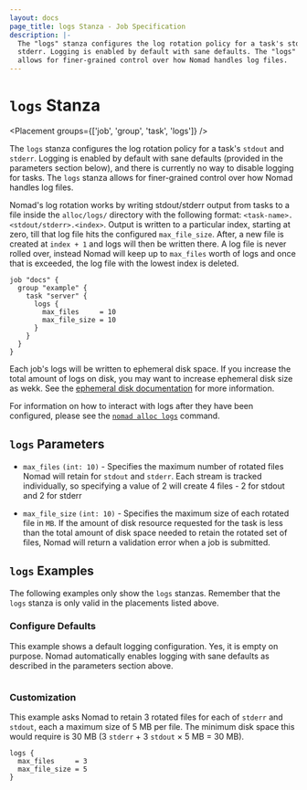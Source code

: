 ```yaml
---
layout: docs
page_title: logs Stanza - Job Specification
description: |-
  The "logs" stanza configures the log rotation policy for a task's stdout and
  stderr. Logging is enabled by default with sane defaults. The "logs" stanza
  allows for finer-grained control over how Nomad handles log files.
---
```


# `logs` Stanza

<Placement groups={['job', 'group', 'task', 'logs']} />

The `logs` stanza configures the log rotation policy for a task's `stdout` and
`stderr`. Logging is enabled by default with sane defaults (provided in the
parameters section below), and there is currently no way to disable logging for
tasks. The `logs` stanza allows for finer-grained control over how Nomad handles
log files.

Nomad's log rotation works by writing stdout/stderr output from tasks to a file
inside the `alloc/logs/` directory with the following format:
`<task-name>.<stdout/stderr>.<index>`. Output is written to a particular index,
starting at zero, till that log file hits the configured `max_file_size`. After,
a new file is created at `index + 1` and logs will then be written there. A log
file is never rolled over, instead Nomad will keep up to `max_files` worth of
logs and once that is exceeded, the log file with the lowest index is deleted.

```hcl
job "docs" {
  group "example" {
    task "server" {
      logs {
        max_files     = 10
        max_file_size = 10
      }
    }
  }
}
```

Each job's logs will be written to ephemeral disk space. If you increase the total
amount of logs on disk, you may want to increase ephemeral disk size as wekk. See
the [ephemeral disk documentation] for more information.

For information on how to interact with logs after they have been configured,
please see the [`nomad alloc logs`][logs-command] command.

## `logs` Parameters

- `max_files` `(int: 10)` - Specifies the maximum number of rotated files Nomad
  will retain for `stdout` and `stderr`. Each stream is tracked individually, so
  specifying a value of 2 will create 4 files - 2 for stdout and 2 for stderr

- `max_file_size` `(int: 10)` - Specifies the maximum size of each rotated file
  in `MB`. If the amount of disk resource requested for the task is less than
  the total amount of disk space needed to retain the rotated set of files,
  Nomad will return a validation error when a job is submitted.

## `logs` Examples

The following examples only show the `logs` stanzas. Remember that the
`logs` stanza is only valid in the placements listed above.

### Configure Defaults

This example shows a default logging configuration. Yes, it is empty on purpose.
Nomad automatically enables logging with sane defaults as described in the
parameters section above.

```hcl

```

### Customization

This example asks Nomad to retain 3 rotated files for each of `stderr` and
`stdout`, each a maximum size of 5 MB per file. The minimum disk space this
would require is 30 MB (3 `stderr` &plus; 3 `stdout` &times; 5 MB &equals; 30 MB).

```hcl
logs {
  max_files     = 3
  max_file_size = 5
}
```

[logs-command]: /docs/commands/alloc/logs 'Nomad logs command'
[ephemeral disk documentation]: /docs/job-specification/ephemeral_disk 'Nomad ephemeral disk Job Specification'
